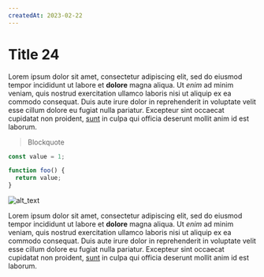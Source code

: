 ```yaml
---
createdAt: 2023-02-22
---
```


# Title 24

Lorem ipsum dolor sit amet, consectetur adipiscing elit, sed do eiusmod tempor incididunt ut labore et **dolore** magna aliqua. Ut _enim_ ad minim veniam, quis nostrud exercitation ullamco laboris nisi ut aliquip ex ea commodo consequat. Duis aute irure dolor in reprehenderit in voluptate velit esse cillum dolore eu fugiat nulla pariatur. Excepteur sint occaecat cupidatat non proident, [sunt](https://wwww.github.com) in culpa qui officia deserunt mollit anim id est laborum.

> Blockquote

```js
const value = 1;

function foo() {
  return value;
}
```

![alt_text](./img/developer-computer.png)

Lorem ipsum dolor sit amet, consectetur adipiscing elit, sed do eiusmod tempor incididunt ut labore et **dolore** magna aliqua. Ut _enim_ ad minim veniam, quis nostrud exercitation ullamco laboris nisi ut aliquip ex ea commodo consequat. Duis aute irure dolor in reprehenderit in voluptate velit esse cillum dolore eu fugiat nulla pariatur. Excepteur sint occaecat cupidatat non proident, [sunt](https://wwww.github.com) in culpa qui officia deserunt mollit anim id est laborum.
